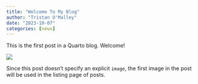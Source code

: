 ```yaml
---
title: "Welcome To My Blog"
author: "Tristan O'Malley"
date: "2023-10-07"
categories: [news]
---
```


This is the first post in a Quarto blog. Welcome!

![](thumbnail.jpg)

Since this post doesn't specify an explicit `image`, the first image in the post will be used in the listing page of posts.
